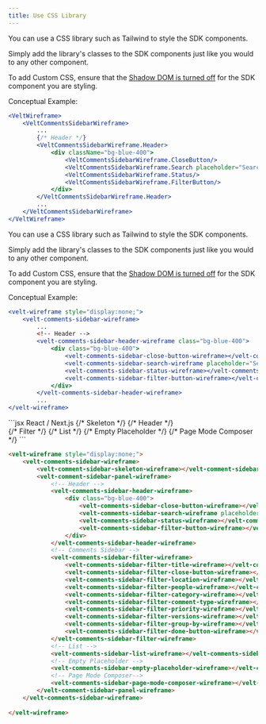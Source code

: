 ```yaml
---
title: Use CSS Library
---
```


<Tabs>

<Tab title="React / Next.js">
You can use a CSS library such as Tailwind to style the SDK components.

Simply add the library's classes to the SDK components just like you would to any other component.

<Warning>To add Custom CSS, ensure that the [Shadow DOM is turned off](./remove-shadow-dom) for the SDK component you are styling.</Warning>


Conceptual Example:
```jsx
<VeltWireframe>
    <VeltCommentsSidebarWireframe>
        ...
        {/* Header */}
        <VeltCommentsSidebarWireframe.Header>
            <div className="bg-blue-400">
                <VeltCommentsSidebarWireframe.CloseButton/>
                <VeltCommentsSidebarWireframe.Search placeholder="Search Comments" />
                <VeltCommentsSidebarWireframe.Status/>
                <VeltCommentsSidebarWireframe.FilterButton/>
            </div>
        </VeltCommentsSidebarWireframe.Header>
        ...
    </VeltCommentsSidebarWireframe>
</VeltWireframe>
```

</Tab>

<Tab title="Other Frameworks">
You can use a CSS library such as Tailwind to style the SDK components.

Simply add the library's classes to the SDK components just like you would to any other component.

<Warning>To add Custom CSS, ensure that the [Shadow DOM is turned off](./remove-shadow-dom) for the SDK component you are styling.</Warning>


Conceptual Example:
```jsx
<velt-wireframe style="display:none;">
    <velt-comments-sidebar-wireframe>
        ...
        <!-- Header -->
        <velt-comments-sidebar-header-wireframe class="bg-blue-400">
            <div class="bg-blue-400">
                <velt-comments-sidebar-close-button-wireframe></velt-comments-sidebar-close-button-wireframe>
                <velt-comments-sidebar-search-wireframe placeholder="Search Comments"></velt-comments-sidebar-search-wireframe>
                <velt-comments-sidebar-status-wireframe></velt-comments-sidebar-status-wireframe>
                <velt-comments-sidebar-filter-button-wireframe></velt-comments-sidebar-filter-button-wireframe>
            </div>
        </velt-comments-sidebar-header-wireframe>
        ...
</velt-wireframe>
```

</Tab>

</Tabs>




<RequestExample>
```jsx React / Next.js
<VeltWireframe>
    <VeltCommentsSidebarWireframe>
        {/* Skeleton */}
        <VeltCommentsSidebarWireframe.Skeleton />
        <VeltCommentsSidebarWireframe.Panel>
            {/* Header */}
            <VeltCommentsSidebarWireframe.Header>
                <div className="bg-blue-400">
                    <VeltCommentsSidebarWireframe.CloseButton/>
                    <VeltCommentsSidebarWireframe.Search placeholder="Search Comments" />
                    <VeltCommentsSidebarWireframe.Status/>
                    <VeltCommentsSidebarWireframe.FilterButton/>
                </div>
            </VeltCommentsSidebarWireframe.Header>
            {/* Filter */}
            <VeltCommentsSidebarWireframe.Filter>
                <VeltCommentsSidebarWireframe.Filter.Title/>
                <VeltCommentsSidebarWireframe.Filter.CloseButton/>
                <VeltCommentsSidebarWireframe.Filter.Location/>
                <VeltCommentsSidebarWireframe.Filter.People/>
                <VeltCommentsSidebarWireframe.Filter.Category/>
                <VeltCommentsSidebarWireframe.Filter.Priority/>
                <VeltCommentsSidebarWireframe.Filter.CommentType/>
                <VeltCommentsSidebarWireframe.Filter.Versions/>
                <VeltCommentsSidebarWireframe.Filter.GroupBy/>
                <VeltCommentsSidebarWireframe.Filter.DoneButton/>
            </VeltCommentsSidebarWireframe.Filter>
            {/* List */}
            <VeltCommentsSidebarWireframe.List/>
            {/* Empty Placeholder */}
            <VeltCommentsSidebarWireframe.EmptyPlaceholder/>
            {/* Page Mode Composer */}
            <VeltCommentsSidebarWireframe.PageModeComposer/>
        <VeltCommentsSidebarWireframe.Panel/>
    </VeltCommentsSidebarWireframe>
</VeltWireframe>
```


```HTML HTML
<velt-wireframe style="display:none;">
    <velt-comments-sidebar-wireframe>
        <velt-comment-sidebar-skeleton-wireframe></velt-comment-sidebar-skeleton-wireframe>
        <velt-comment-sidebar-panel-wireframe>
            <!-- Header -->
            <velt-comments-sidebar-header-wireframe>
                <div class="bg-blue-400">
                    <velt-comments-sidebar-close-button-wireframe></velt-comments-sidebar-close-button-wireframe>
                    <velt-comments-sidebar-search-wireframe placeholder="Search Comments"></velt-comments-sidebar-search-wireframe>
                    <velt-comments-sidebar-status-wireframe></velt-comments-sidebar-status-wireframe>
                    <velt-comments-sidebar-filter-button-wireframe></velt-comments-sidebar-filter-button-wireframe>
                </div>
            </velt-comments-sidebar-header-wireframe>
            <!-- Comments Sidebar -->
            <velt-comments-sidebar-filter-wireframe>
                <velt-comments-sidebar-filter-title-wireframe></velt-comments-sidebar-filter-title-wireframe>
                <velt-comments-sidebar-filter-close-button-wireframe></velt-comments-sidebar-filter-close-button-wireframe>
                <velt-comments-sidebar-filter-location-wireframe></velt-comments-sidebar-filter-location-wireframe>
                <velt-comments-sidebar-filter-people-wireframe></velt-comments-sidebar-filter-people-wireframe>
                <velt-comments-sidebar-filter-category-wireframe></velt-comments-sidebar-filter-category-wireframe>
                <velt-comments-sidebar-filter-comment-type-wireframe></velt-comments-sidebar-filter-comment-type-wireframe>
                <velt-comments-sidebar-filter-priority-wireframe></velt-comments-sidebar-filter-priority-wireframe>
                <velt-comments-sidebar-filter-versions-wireframe></velt-comments-sidebar-filter-versions-wireframe>
                <velt-comments-sidebar-filter-group-by-wireframe></velt-comments-sidebar-filter-group-by-wireframe>
                <velt-comments-sidebar-filter-done-button-wireframe></velt-comments-sidebar-filter-done-button-wireframe>
            </velt-comments-sidebar-filter-wireframe>
            <!-- List -->
            <velt-comments-sidebar-list-wireframe></velt-comments-sidebar-list-wireframe>
            <!-- Empty Placeholder -->
            <velt-comments-sidebar-empty-placeholder-wireframe></velt-comments-sidebar-empty-placeholder-wireframe>
            <!-- Page Mode Composer-->
            <velt-comments-sidebar-page-mode-composer-wireframe></velt-comments-sidebar-page-mode-composer-wireframe>
        </velt-comment-sidebar-panel-wireframe>
    </velt-comments-sidebar-wireframe>
    
</velt-wireframe>
```
</RequestExample>
